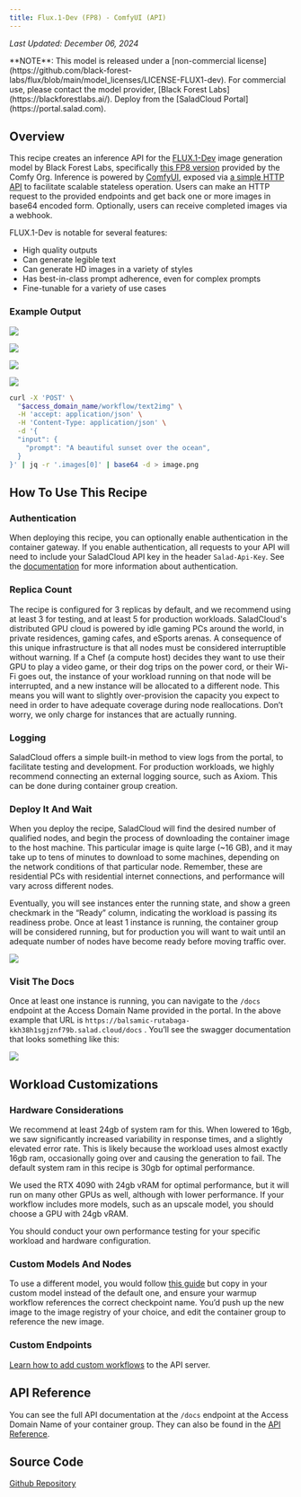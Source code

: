 ```yaml
---
title: Flux.1-Dev (FP8) - ComfyUI (API)
---
```


*Last Updated: December 06, 2024*


<Info>
  **NOTE**: This model is released under a [non-commercial
  license](https://github.com/black-forest-labs/flux/blob/main/model_licenses/LICENSE-FLUX1-dev). For commercial use,
  please contact the model provider, [Black Forest Labs](https://blackforestlabs.ai/).
</Info>
<Tip>Deploy from the [SaladCloud Portal](https://portal.salad.com).</Tip>

## Overview

This recipe creates an inference API for the [FLUX.1-Dev](https://huggingface.co/black-forest-labs/FLUX.1-dev) image
generation model by Black Forest Labs, specifically [this FP8 version](https://huggingface.co/Comfy-Org/flux1-dev)
provided by the Comfy Org. Inference is powered by [ComfyUI](https://github.com/comfyanonymous/ComfyUI/), exposed via
[a simple HTTP API](https://github.com/SaladTechnologies/comfyui-api) to facilitate scalable stateless operation. Users
can make an HTTP request to the provided endpoints and get back one or more images in base64 encoded form. Optionally,
users can receive completed images via a webhook.

FLUX.1-Dev is notable for several features:

- High quality outputs
- Can generate legible text
- Can generate HD images in a variety of styles
- Has best-in-class prompt adherence, even for complex prompts
- Fine-tunable for a variety of use cases

### Example Output

![](/products/recipes/images/flux-dev-image-1.png)

![](/products/recipes/images/flux-dev-image-2.png)

![](/products/recipes/images/flux-dev-image-3.png)

![](/products/recipes/images/flux-dev-image-4.png)

```bash
curl -X 'POST' \
  "$access_domain_name/workflow/text2img" \
  -H 'accept: application/json' \
  -H 'Content-Type: application/json' \
  -d '{
  "input": {
    "prompt": "A beautiful sunset over the ocean",
  }
}' | jq -r '.images[0]' | base64 -d > image.png
```

## How To Use This Recipe

### Authentication

When deploying this recipe, you can optionally enable authentication in the container gateway. If you enable
authentication, all requests to your API will need to include your SaladCloud API key in the header `Salad-Api-Key`. See
the [documentation](/products/sce/gateway/sending-requests) for more information about authentication.

### Replica Count

The recipe is configured for 3 replicas by default, and we recommend using at least 3 for testing, and at least 5 for
production workloads. SaladCloud's distributed GPU cloud is powered by idle gaming PCs around the world, in private
residences, gaming cafes, and eSports arenas. A consequence of this unique infrastructure is that all nodes must be
considered interruptible without warning. If a Chef (a compute host) decides they want to use their GPU to play a video
game, or their dog trips on the power cord, or their Wi-Fi goes out, the instance of your workload running on that node
will be interrupted, and a new instance will be allocated to a different node. This means you will want to slightly
over-provision the capacity you expect to need in order to have adequate coverage during node reallocations. Don’t
worry, we only charge for instances that are actually running.

### Logging

SaladCloud offers a simple built-in method to view logs from the portal, to facilitate testing and development. For
production workloads, we highly recommend connecting an external logging source, such as Axiom. This can be done during
container group creation.

### Deploy It And Wait

When you deploy the recipe, SaladCloud will find the desired number of qualified nodes, and begin the process of
downloading the container image to the host machine. This particular image is quite large (~16 GB), and it may take up
to tens of minutes to download to some machines, depending on the network conditions of that particular node. Remember,
these are residential PCs with residential internet connections, and performance will vary across different nodes.

Eventually, you will see instances enter the running state, and show a green checkmark in the “Ready” column, indicating
the workload is passing its readiness probe. Once at least 1 instance is running, the container group will be considered
running, but for production you will want to wait until an adequate number of nodes have become ready before moving
traffic over.

![](/products/recipes/images/deploy-flux-dev-1.png)

### Visit The Docs

Once at least one instance is running, you can navigate to the `/docs` endpoint at the Access Domain Name provided in
the portal. In the above example that URL is `https://balsamic-rutabaga-kkh38h1sgjznf79b.salad.cloud/docs` . You’ll see
the swagger documentation that looks something like this:

![](/products/recipes/images/flux-dev-docs.png)

## Workload Customizations

### Hardware Considerations

We recommend at least 24gb of system ram for this. When lowered to 16gb, we saw significantly increased variability in
response times, and a slightly elevated error rate. This is likely because the workload uses almost exactly 16gb ram,
occasionally going over and causing the generation to fail. The default system ram in this recipe is 30gb for optimal
performance.

We used the RTX 4090 with 24gb vRAM for optimal performance, but it will run on many other GPUs as well, although with
lower performance. If your workflow includes more models, such as an upscale model, you should choose a GPU with 24gb
vRAM.

You should conduct your own performance testing for your specific workload and hardware configuration.

### Custom Models And Nodes

To use a different model, you would follow
[this guide](/guides/image-generation/basic-how-to-deploy-flux-on-salad-comfy) but copy in your custom model instead of
the default one, and ensure your warmup workflow references the correct checkpoint name. You’d push up the new image to
the image registry of your choice, and edit the container group to reference the new image.

### Custom Endpoints

[Learn how to add custom workflows](https://github.com/SaladTechnologies/comfyui-api?tab=readme-ov-file#generating-new-workflow-endpoints)
to the API server.

## API Reference

You can see the full API documentation at the `/docs` endpoint at the Access Domain Name of your container group. They
can also be found in the [API Reference](/reference/recipes/flux1-dev-fp8-comfyui/).

## Source Code

[<Icon icon="github" size="24" /> Github Repository](https://github.com/SaladTechnologies/salad-recipes/tree/master/src/flux1-dev-fp8-comfyui)
